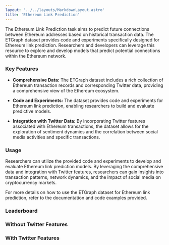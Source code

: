 ```yaml
---
layout: '../../layouts/MarkdownLayout.astro'
title: 'Ethereum Link Prediction'
---
```



The Ethereum Link Prediction task aims to predict future connections between Ethereum addresses based on historical transaction data. The ETGraph dataset provides code and experiments specifically designed for Ethereum link prediction. Researchers and developers can leverage this resource to explore and develop models that predict potential connections within the Ethereum network.

### Key Features

- **Comprehensive Data:** The ETGraph dataset includes a rich collection of Ethereum transaction records and corresponding Twitter data, providing a comprehensive view of the Ethereum ecosystem.

- **Code and Experiments:** The dataset provides code and experiments for Ethereum link prediction, enabling researchers to build and evaluate predictive models.

- **Integration with Twitter Data:** By incorporating Twitter features associated with Ethereum transactions, the dataset allows for the exploration of sentiment dynamics and the correlation between social media activities and specific transactions.

### Usage

Researchers can utilize the provided code and experiments to develop and evaluate Ethereum link prediction models. By leveraging the comprehensive data and integration with Twitter features, researchers can gain insights into transaction patterns, network dynamics, and the impact of social media on cryptocurrency markets.

For more details on how to use the ETGraph dataset for Ethereum link prediction, refer to the documentation and code examples provided.

### Leaderboard

### Without Twitter Features

<Leaderboard jsonString={JSON.stringify(dataWithoutTwitter)} leaderboardName="ethereum-link-prediction_without-twitter" />

### With Twitter Features

<Leaderboard jsonString={JSON.stringify(dataWithTwitter)} leaderboardName="ethereum-link-prediction_with-twitter" />
